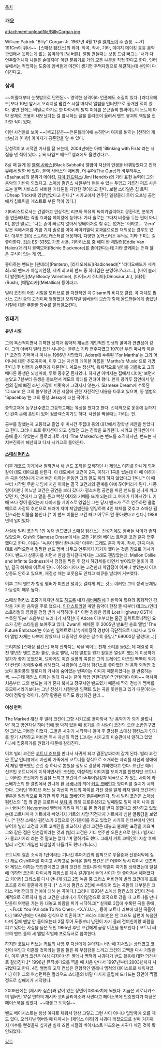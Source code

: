 [[목차]]
=== 개요 ===
attachment:uploadfile/BillyCorgan.jpg

William Patrick "Billy" Corgan Jr.
1967년 4월 17일 [[일리노이]] 주 출생. ~~키 191Cm의 위너~~. [스매싱 펌킨스]의 리더. 작곡, 작사, 기타, 이미지 메이킹 등등 음악 관련해서 못하는게 없는 음악계의 [팀 버튼]. 앨범 만들때는 보통 드럼 빼고는 '내가 다 연주할거니까 니들은 손대지마' 이런 분위기로 거의 모든 부분을 직접 한다고 한다. 인터뷰에서는 작업하는 도중에 멤버들과 이견이 생기면 주먹다짐으로 해결하는데 본인이 다 이긴다고.

=== 상세 === 
~~어릴때부터 눈칫밥으로 단련된~~ 영악한 성격이라 언플에도 소질이 있다. [라디오헤드]보다 10년 앞서서 오리지널 펌킨스 시절 마지막 앨범을 인터넷으로 공개한 적이 있다. 몇년 전에는 비밀로 하기로 한 다아시의 탈퇴 이유를 은근슬쩍 팬싸이트의 노트에 마약 문제로 조용히 내보냈다는 걸 암시하는 글을 흘리듯이 올려서 밴드 붕괴의 책임을 전가한 적이 있다. 

이런 사건들로 보아 ~~[섹고]같은~~언론플레이에 능하면서 여자를 밝히는 [천하의 개쌍놈]과 [마왕] 이미지가 공존함을 알 수 있다.

감성적이고 시적인 가사를 잘 쓰는데, 2004년에는 아예 'Blinking with Fists'라는 시집을 낸 적이 있다. 뉴욕 타임즈 베스트셀러에도 올랐었다고...

8살 때 듣게 된 [[블랙 사바스]](Black Sabbath) 앨범이 자신의 인생을 바꿔놓았다고 인터뷰에서 말한 바 있다. 블랙 사바스의 헤비함, 더 큐어(The Cure)와 바우하우스(Bauhaus)의 분위기 메이킹, [[지미 헨드릭스]](Jimi Hendrix)의 기타 표현 능력이 그의 음악의 기반이 되었다고. 스매싱 펌킨스 시절부터 들을 수 있는 두껍고 기름진 퍼즈 사운드는 블랙 사바스의 헤비한 기타톤을 지향한 것이라고 한다. 보컬 스타일은 칩 트릭(Cheap Trick)에 영향받았다고 한다.[* 시카고에서 연주한 멜랑콜리 투어 오프닝 공연에서 칩트릭을 게스트로 부른 적이 있다.]

기타리스트로서는 간결하고 인상적인 리프와 특유의 싸이키델릭하고 몽환적인 분위기를 연출해내는 각종 효과음 메이킹에 능하다. 기타 솔로는 그다지 비중을 두는 편이 아니며, 본인 말로는 '나는 손이 빠르지 않아서 잉베이처럼 칠 수는 없거든' 이라고... 'Zero' 같은 곡에서처럼 가끔 기타 솔로를 아예 싸이키델릭 효과음으로만 채워넣는 경우도 있다. 대부분 [[펜더]] 스트라토캐스터를 애용하며, 다양한 동화스러운 무늬로 기타 꾸미는 걸 좋아한다. [[깁슨]] ES-335도 가끔 사용. 기타리스트 중 에디 반 헤일런(Eddie Van Halen)과 리치 블랙모어(Richie Blackmore)를 좋아한다는데 기타 플레이는 전혀 닮은 구석이 없는 게 영...

좋아하는 밴드는 [판테라](Pantera), [라디오헤드](Radiohead)[* '라디오헤드가 세계 최고의 밴드가 아닐지언정, 세계 최고의 밴드 중 하나임은 분명하다'라고...], [마이 블러디 발렌타인](My Bloody Valentine), [다이노서 주니어](Dinosaur Jr.), [러쉬](Rush), [메탈리카](Metallica) 등이라고.


빌리 코건의 어린 시절을 모티브로 한 자전적인 곡 Disarm의 비디오 클립. 곡 자체도 펌킨스 고전 중의 고전이며 팽팽했던 오리지널 멤버들의 모습과 함께 올드팬들에게 좋았던 시절에 대한 무한한 향수를 불러일으킨다.

{{{#!html
<iframe width="560" height="349" src="http://www.youtube.com/embed/d1acEVmnVhI" frameborder="0" allowfullscreen></iframe>}}}

=== 일대기 === 
==== 유년 시절 ====
그의 독선적이면서 괴팍한 성격과 음악적 재능은 개인적인 인생의 굴곡과 연관성이 깊다. 그의 아버지 빌리 코건 시니어는 블루스 기타 연주자였고 1970년 부인 마사와 이혼[* 코건의 친어머니 마사는 1996년 사망했다. Adore에 수록된 'For Martha'는 그의 어머니에 대한 추모곡이며, 이후 그는 자신의 레이블 이름을 'Martha's Music'으로 개명한다.] 후 비행기 승무원과 재혼한다. 계모는 정신적, 육체적으로 빌리를 괴롭혔고 그의 배다른 동생은 뇌성마비, 투렛 증후군 환자였다. 하지만 아버지는 집에서 티비만 보면서 놀았고 7살부터 동생을 돌보면서 계모의 학대를 견뎌야 했다. 왠지 콩가루 집안에서 탈선의 길에 빠진 소년 가장이 머릿속에 그려지지 않는가. Siamese Dream에 수록된 'Disarm'은 그의 불우했던 어린 시절에 관한 자전적인 내용을 다루고 있으며, 동 앨범의 'Spaceboy'는 그의 동생 Jessy에 대한 곡이다.

중학교때에 농구선수였고 고등학교때는 육상을 했다고 한다. 신체적으로 운동에 능하지만 왼쪽 손에 홍반이 있어 컴플렉스이기도 하다. 사진을 찍을때는 가리는 편.

공부를 잘했는지 고등학교 졸업 후 미시건 주립대 등의 대학에서 장학생 제안을 받았다고 한다. 그러나 프로 뮤지션이 되고 싶었던 그는 진학을 포기한다. 시카고 인디씬이 마음에 들지 않았는지 플로리다로 가서 'The Marked'라는 밴드를 조직하지만, 밴드는 지지부진하게 해산되고 다시 시카고로 돌아온다. 

==== [[스매싱 펌킨스]] ====
이후 레코드 가게에서 일하면서 새 밴드 조직을 모색하던 차 제임스 이하를 만나게 되어 같이 데모 테이프를 만든다. 이 데모에서 코건이 2곡, 이하가 1곡을 썼는데 이 때 이하가 쓴 곡을 엄청나게 까서 삐진 이하는 한동안 그와 말도 하려 하지 않았다고 한다.[* 이 때부터 시작된 무한 까임에 지친 이하는 결국 코건과의 관계를 아예 끊어버리게 된다. 나중 일이지만.] 어느날 코건은 공연을 보러 갔다가 평소처럼 공연을 마친 밴드를 신나게 까고 있던 차, 옆에서 그 말을 듣고 빡친 여자와 키배를 뜨게 되는데 그 여자가 다아시였다. 키배 뜨다 정이 들었는지 다아시를 베이스로 영입한 그는 당시 밴드가 주로 연주하던 클럽 메트로 사장의 추천으로 드러머 지미 체임벌린을 영입하여 4인 체제를 갖추고 스매싱 펌킨스라는 이름을 붙인다.[* 이 밴드 이름은 코건 빼고 아무도 안 좋아했다고 한다.] 1988년의 일이었다.

사실상 빌리 코건의 1인 독재 밴드였던 스매싱 펌킨스는 전성기에도 멤버들 사이가 좋지 않았으며, Gish와 Siamese Dream에서는 모든 기타와 베이스 트랙을 코건 혼자 연주했다고 한다. 이유는 '녹음이 빨리 끝나니까' 아무리 그래도 혼자 작곡, 작사, 편곡 마음대로 해먹으면서 멀쩡한 밴드 멤버 놔두고 연주까지 자기가 했다는 것은 참으로 거시기하다.
밴드가 상종가를 치면서 한참 잘나갈때까지는 그래도 괜찮았는데, Mellon Collie and Infinite Sadness에서 정점을 찍은 후 점차 하강세를 타면서 쌓여있던 불화가 폭발, 결국 해체에 이르게 된다. 이하와 다아시는 코건한테 악감정이 어찌나 쌓였는지 이후 상종도 안하고 있으며, 재결성 때는 코웃음도 안치고 뻐큐를 날리며 거부했다.

이후 그의 밴드가 항상 멤버가 미친년 널뛰듯 갈리게 되는 것도 이러한 그의 성격 문제일 가능성이 매우 높다.


스매싱 펌킨스 초중기까지만 해도 [[하드록]] 내지 [[헤비메탈]]에 기반하여 특유의 동화적인 감각을 가미한 음악을 주로 했으나, [[인더스트리얼]] 계열 음악이 한참 뜰 때부터 테크노/인더스트리얼의 영향을 점점 받기 시작하더니[* 이런 경향은 영화 Lost Highway OST에 수록된 'Eye' 즈음부터 드러나기 시작한다] Adore 이후부터는 줄곧 일렉트로닉적인 요소가 강한 스타일을 보여주고 있다. Zwan이 해체된 후 2005년 발표한 솔로 앨범 'The Future Embrace'는 이러한 일렉트로닉/슈게이징적 경향이 극단적으로 나타나고 있으며 앨범 자체는 나쁘지 않았으나 대중적인 호응은 갈수록 좆망.[* 69000장 팔렸다(...)]

오리지널 [스매싱 펌킨스] 해체 전까지는 욕을 먹어도 천재 소리를 들었는데 재결성 이전 몇년간 밴드 즈완 결성, 솔로 앨범, 시집 발표등 뭔가 활동은 열심히 했는데 이상하게 평가가 좋지 못했으며, 묘하게도 이런 실망의 여론은 그의 트레이드 마크인 빡빡이 외계인 컨셉이 강해질수록 심해졌다. 사람들이 스매싱 펌킨스를 좋아했던 건 음악 외적인 것보다 동화풍의 멜로디와 가사에 숨어있는 번뜩이는 이미지 때문이었다는 걸 반증하는 셈. ~~근데 제임스 이하는 절대 다시는 같이 작업 안한다잖아? 안될꺼야 아마~~ 어차피 처음부터 그의 밴드는 자기 혼자 북치고 장구치던 밴드였기 때문에 딱히 전성기 멤버를 못모아서라기보다는 그냥 전성기 시절만큼 임팩트 있는 곡을 못만들고 있기 때문이라는 것이 정확할 것이다. 창작 활동은 아직도 왕성하긴 한데...

==== 여성 편력 ====
The Marked 해산 후 빌리 코건이 고향 시키고로 돌아와서 '난 음악가가 되기 굴렀나봐' 하고 망연자실 하며 집에 짱 박혀 있을 때 용기를 준 사람이 코건의 오랜 소꿉친구였던 크리스 퍼비언 이었다. 그들은 사귀기 시작하나 얼마 후 결성된 스매싱 펌킨스가 인기를 끌기 시작하고 퍼비언 역시 자신의 직업 (그녀는 시카고의 미술관에서 일하고 있었다.)에 집중하기를 원했기 때문에 갈라진다.

이후 빌리 코건은 [[코트니 러브]]를 만나서 사귀게 되고 결혼날짜까지 잡게 된다. 빌리 코건은 훗날 인터뷰에서 자신의 가족에게 코트니를 정식으로 소개하는 자리를 자신의 생애에서 재일 행복했던 순간 중 하나로 뽑았을 정도로 굉장히 기뻐했다고 한다. 코건은 예비 신부인 코트니에게 지적이면서도 조신한, 여성적인 이미지를 보이기를 원했지만 코트니는 이러한 코건에게 반감을 느끼고 코건이 Gish투어일정차 외국으로 가 있는 사이에 라스베가스의 한 클럽에서 만나게 된 [[너바나]]의 리더 [[커트 코베인]]과 양다리를 걸치기 시작한다. 그러던 1992년 어느 날 자신이 커트의 아이를 가진 것을 알게 되자 빌리 코건과의 결혼을 일방적으로 파기한 직후 커트 코베인과 결혼해버린다. 당시 빌리 코건은 스매싱 펌킨스의 1집 <Gish>와 같은 프로듀서 [[부치 빅]] 의해 프로듀싱되고 발매일도 얼마 차이 나지 않는 너바나의 [[Nevermind]] 앨범에 가려져 제대로 된 평가를 받지 못했다고 생각하고 있었는데 코트니마저 커트에게 빼앗기자 커트의 사망 직전까지 커트에게 심한 열등감을 보였다. [* 한창 스매싱 펌킨스가 2집으로 인기몰이를 하고 있었던 시기의 인터뷰에서 인터뷰어가 빌리 코건과 커트 코베인을 비교하자 빌리 코건은 대놓고 불쾌한 표정을 지으며 그와 같은 점은 왼손잡이라는 것과 (빌리 코건은 기티 연주만 오른손으로 한다.) 별자리가 물고기자리 라는 것 말고는 없다."며 말하기도 했다. 그래서 커트 코베인이 자살 후에 빌리 코건이 개입한 타살설이 나돌기도 했다 카더라.]

코트니의 결혼 소식과 1년이라는 기나긴 투어기간의 압박으로 우울증과 신경쇠약에 걸린 채로 Gish투어를 마치고 시카고로 돌아온 빌리 코건은 [* 더불어 당시 다이시 렛츠키와 제임스 이하는 연인관계였고 빌리 코건은 코트니와의 약혼이 파기된 상태였는데 일설에 의하면 코건이 다이시와 제임스를 계속 갈궈대서 둘의 사이가 안 좋아져서 헤어졌다고 카더라] 크리스를 다시 만나게 되고 2집 녹음 중 크리스 퍼비언이 빌리 코건에게 프로포즈를 하여 결혼하게 된다. [* 스매싱 펌킨스 2집에 수록되어 있는 곡들의 대부분은 크리스 퍼비언과의 연애에 대해 쓴 곡이다.] 그러나 1993년 스매싱 펌킨스의 2집이 전세계적으로 히트하자 빌리 코건은 너바나가 투어일정으로 외국으로 갔을 때 코트니를 만나 단둘이 여행을 가는 등 대놓고 바람을 피기 시작하고[* 실제로 3집에 수록된 곡들 중에 <Here is No Why>, <To Forgive>, <Love>, <Fuck You (An ode To No One)>, <X.Y.U.>, <In The Arms of Sleep>, <We Only Come Out at Night> 등이 코트니 러브에 대한 곡들이다.] 1997년에는 아내와 정식으로 이혼하고[* 크리스 퍼비언은 안 그래도 남편이 녹음한다며 집에 맨날 안 들어오는데 2집 투어 도중부터 남편이 자기 몰래 전여친이랑 바람을 피고 있다는 사실을 들은 뒤인 1995년 후반 코건에게 곧장 이혼을 통보한다.] 코트니 러브의 밴드 홀의 새 앨범 <Celebrity Skin> 작업에 프로듀서로 참여한다.

하지만 코트니 러브는 커트의 사망 후 자신에게 쏟아지는 비난에 지쳐있는 상태였고 코건이 부인과 이혼할 것이라는 말을 들은 뒤 부담감을 느끼고 코건의 고백을 다시 거절한다. 이후 빌리 코건은 여성 디자이너인 옐레나 옘척과 사귀다가 밴드 활동에 대한 의견차로 갈라진다.[* 1996년 <Zero> 뮤직비디오를 찍을 때 처음 만나서 1997년부터 2003년까지 사귀었다고 한다. 4집 <Adore> 앨범의 고딕 컨셉은 전형적인 옐레나 옘척의 테이스트로 채워져있다.] 이후 그의 여성편력은 헐리우드 스타들의 비밀 마사지 클럽에 드나드는 장면이 찍힐 정도로 심해지기 시작했다.

2009년에는 [제시카 심슨]과 같이 있는 장면이 파파라치에 찍혔다. 지금은 베로니카스의 멤버인 17살 연하의 제시카 오리글리아소와 사귄다고 페이스북에 인증했다가 지금은 페이스북을 접었다. ~~대놓고 도둑질~~

밴드 베이시스트는 항상 여자로 채워서 항상 그렇고 그런 사이 아니냐 입방아에 오를 때도 있다. 오리지널 멤버일때 다아시는 [제임스 이하]와 사귀다 깨졌으므로 설마 거기까지 마수를 뻗쳤을까 싶지만 실제 즈완 시절의 베이시스트 파즈와는 사귀다 깨진 것이 확인되었다.


[[각주]]
